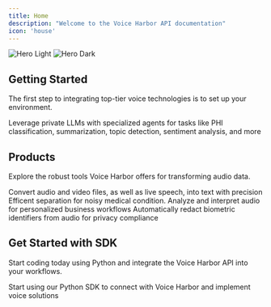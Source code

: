 ```yaml
---
title: Home
description: "Welcome to the Voice Harbor API documentation"
icon: 'house'
---
```


<img
  className="block dark:hidden"
  src="/images/hero-light.png"
  alt="Hero Light"
/>
<img
  className="hidden dark:block"
  src="/images/hero-dark.png"
  alt="Hero Dark"
/>

## Getting Started

The first step to integrating top-tier voice technologies is to set up your environment.

<CardGroup cols={2}>
  <Card
    title="Reduct PHI in audio and transcription"
    icon="user-shield"
    href="https://docs.nijta.com/PHI"
  >
    Leverage private LLMs with specialized agents for tasks like PHI classification, summarization, topic detection, sentiment analysis, and more
  </Card>
</CardGroup>

## Products

Explore the robust tools Voice Harbor offers for transforming audio data.

<CardGroup cols={3}>
  <Card
    title="Speech-to-Text"
    icon="voice"
    href="https://voiceharbor.com/docs/speech-to-text"
  >
    Convert audio and video files, as well as live speech, into text with precision
  </Card>
  <Card
    title="Diarization"
    icon="user-cog"
    href="https://docs.nijta.com/BuildwithVoiceHarbor/Diarization"
  >
    Efficent separation for noisy medical condition.
  </Card>
  <Card
    title="Speech Intelligence"
    icon="brain"
    href="https://docs.nijta.com/BuildwithVoiceHarbor/Diarization"
  >
    Analyze and interpret audio for personalized business workflows
  </Card>
  <Card
    title="Biometric Reduction"
    icon="user-check"
    href="https://docs.nijta.com/Biometric"
  >
    Automatically redact biometric identifiers from audio for privacy compliance
  </Card>
</CardGroup>

## Get Started with SDK

Start coding today using Python and integrate the Voice Harbor API into your workflows.

<CardGroup cols={1}>
  <Card
    title="Python SDK"
    icon="python"
    href="https://github.com/Nijta-API/voice-harbor-client"
  >
    Start using our Python SDK to connect with Voice Harbor and implement voice solutions
  </Card>
</CardGroup>
